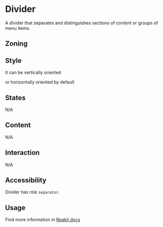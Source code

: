 

<Meta of={Stories} />
<Status id="divider" />

# Divider

A divider that separates and distinguishes sections of content or groups of menu items.

## Zoning

<FigmaImage
	src="https://www.figma.com/file/OGrnGJ6dCVvU0CRYsOuiTZ/Divider?node-id=1402%3A20"
	alt="Divider zoning"
/>

## Style

<FigmaImage
	src="https://www.figma.com/file/OGrnGJ6dCVvU0CRYsOuiTZ/Divider?node-id=0%3A43"
	alt="Divider style"
/>

<Canvas>
	<Story of={Stories.Default} />
</Canvas>

It can be vertically oriented

<Canvas>
	<Story of={Stories.Horizontal} />
</Canvas>

or horizontally oriented by default

<Canvas>
	<Story of={Stories.Vertical} />
</Canvas>

## States

N/A

## Content

N/A

## Interaction

N/A

## Accessibility

Divider has role `separator`.

## Usage

Find more information in [Reakit docs](https://reakit.io/docs/separator/)
